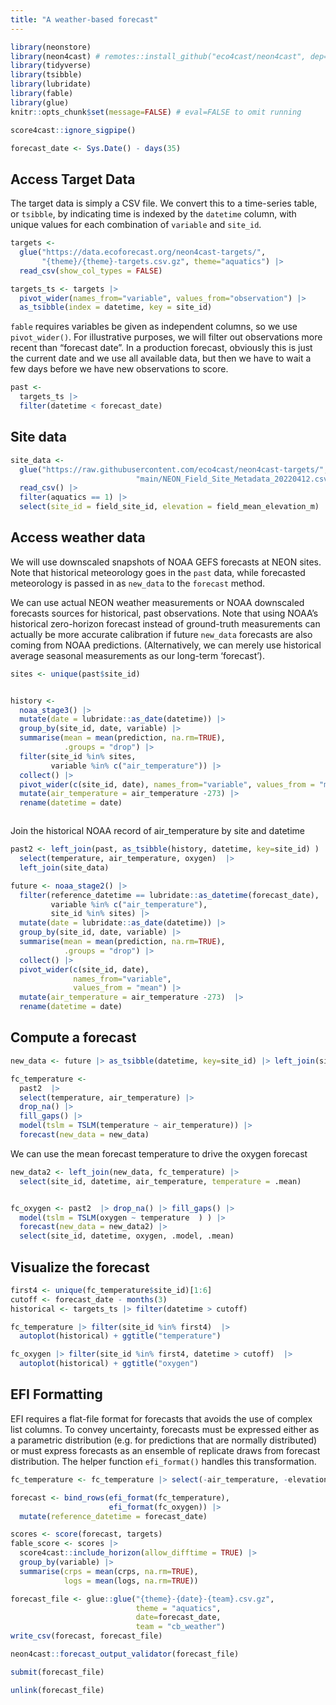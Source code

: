 ```yaml
---
title: "A weather-based forecast"
---
```




```r
library(neonstore)
library(neon4cast) # remotes::install_github("eco4cast/neon4cast", dep=TRUE)
library(tidyverse)
library(tsibble)
library(lubridate)
library(fable)
library(glue)
knitr::opts_chunk$set(message=FALSE) # eval=FALSE to omit running

score4cast::ignore_sigpipe()
```



```r
forecast_date <- Sys.Date() - days(35)
```

## Access Target Data

The target data is simply a CSV file.  We convert this to a time-series table,
or `tsibble`, by indicating time is indexed by the `datetime` column, with
unique values for each combination of `variable` and `site_id`.

```r
targets <-
  glue("https://data.ecoforecast.org/neon4cast-targets/",
       "{theme}/{theme}-targets.csv.gz", theme="aquatics") |> 
  read_csv(show_col_types = FALSE) 

targets_ts <- targets |> 
  pivot_wider(names_from="variable", values_from="observation") |>
  as_tsibble(index = datetime, key = site_id)
```


`fable` requires variables be given as independent columns, so we use `pivot_wider()`.
For illustrative purposes, we will filter out observations more recent than "forecast date".
In a production forecast, obviously this is just the current date and we use all available
data, but then we have to wait a few days before we have new observations to score.

```r
past <-  
  targets_ts |> 
  filter(datetime < forecast_date)
```


## Site data



```r
site_data <- 
  glue("https://raw.githubusercontent.com/eco4cast/neon4cast-targets/",
                            "main/NEON_Field_Site_Metadata_20220412.csv") |>
  read_csv() |> 
  filter(aquatics == 1) |>
  select(site_id = field_site_id, elevation = field_mean_elevation_m)

```


## Access weather data

We will use downscaled snapshots of NOAA GEFS forecasts at NEON sites.
Note that historical meteorology goes in the `past` data, while forecasted meteorology is passed in as `new_data` to the `forecast` method.

We can use actual NEON weather measurements or NOAA downscaled forecasts sources for historical, past observations.  Note that using NOAA's historical zero-horizon forecast instead of ground-truth measurements can actually be more accurate calibration if future `new_data` forecasts are also coming from NOAA predictions.  (Alternatively, we can merely use historical average seasonal measurements as our long-term 'forecast').





```r
sites <- unique(past$site_id)


history <- 
  noaa_stage3() |>
  mutate(date = lubridate::as_date(datetime)) |>
  group_by(site_id, date, variable) |>
  summarise(mean = mean(prediction, na.rm=TRUE),
            .groups = "drop") |>
  filter(site_id %in% sites,
         variable %in% c("air_temperature")) |>
  collect() |>
  pivot_wider(c(site_id, date), names_from="variable", values_from = "mean") |>
  mutate(air_temperature = air_temperature -273) |>
  rename(datetime = date)



```

Join the historical NOAA record of air_temperature by site and datetime

```r
past2 <- left_join(past, as_tsibble(history, datetime, key=site_id) ) |> 
  select(temperature, air_temperature, oxygen)  |> 
  left_join(site_data)
```


```r
future <- noaa_stage2() |> 
  filter(reference_datetime == lubridate::as_datetime(forecast_date),
         variable %in% c("air_temperature"),
         site_id %in% sites) |>
  mutate(date = lubridate::as_date(datetime)) |>
  group_by(site_id, date, variable) |>
  summarise(mean = mean(prediction, na.rm=TRUE),
            .groups = "drop") |>
  collect() |>
  pivot_wider(c(site_id, date), 
              names_from="variable", 
              values_from = "mean") |>
  mutate(air_temperature = air_temperature -273)  |>
  rename(datetime = date)
```

## Compute a forecast

```r
new_data <- future |> as_tsibble(datetime, key=site_id) |> left_join(site_data)
```

```r
fc_temperature <- 
  past2  |> 
  select(temperature, air_temperature) |>
  drop_na() |> 
  fill_gaps() |>
  model(tslm = TSLM(temperature ~ air_temperature)) |>
  forecast(new_data = new_data)
```


We can use the mean forecast temperature to drive the oxygen forecast

```r

new_data2 <- left_join(new_data, fc_temperature) |> 
  select(site_id, datetime, air_temperature, temperature = .mean)


fc_oxygen <- past2  |> drop_na() |> fill_gaps() |>
  model(tslm = TSLM(oxygen ~ temperature  ) ) |>
  forecast(new_data = new_data2) |>
  select(site_id, datetime, oxygen, .model, .mean)
```

## Visualize the forecast



```r
first4 <- unique(fc_temperature$site_id)[1:6]
cutoff <- forecast_date - months(3)
historical <- targets_ts |> filter(datetime > cutoff)

fc_temperature |> filter(site_id %in% first4)  |> 
  autoplot(historical) + ggtitle("temperature")

fc_oxygen |> filter(site_id %in% first4, datetime > cutoff)  |> 
  autoplot(historical) + ggtitle("oxygen")
```


## EFI Formatting

EFI requires a flat-file format for forecasts that avoids the use of complex list columns. To convey uncertainty, forecasts must be expressed either as a parametric distribution (e.g. for predictions that are normally distributed) or must express forecasts as an ensemble of replicate draws from forecast distribution. The helper function `efi_format()` handles this transformation.



```r

fc_temperature <- fc_temperature |> select(-air_temperature, -elevation)

forecast <- bind_rows(efi_format(fc_temperature), 
                      efi_format(fc_oxygen)) |>
  mutate(reference_datetime = forecast_date)
```


```r
scores <- score(forecast, targets)
fable_score <- scores |> 
  score4cast::include_horizon(allow_difftime = TRUE) |> 
  group_by(variable) |>
  summarise(crps = mean(crps, na.rm=TRUE), 
            logs = mean(logs, na.rm=TRUE))
```


```r
forecast_file <- glue::glue("{theme}-{date}-{team}.csv.gz",
                            theme = "aquatics", 
                            date=forecast_date,
                            team = "cb_weather")
write_csv(forecast, forecast_file)
```


```r
neon4cast::forecast_output_validator(forecast_file)
```


```r
submit(forecast_file)
```


```r
unlink(forecast_file)
```

